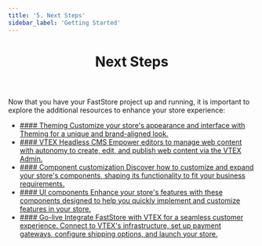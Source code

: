 ```yaml
---
title: '5. Next Steps'
sidebar_label: 'Getting Started'
---
```



<header>

# Next Steps

</header>


Now that you have your FastStore project up and running, it is important to explore the additional resources to enhance your store experience:


<ul class="nx-card-list">
  <li class="nx-card">
    <a href="/docs/brandless">
      #### Theming
      Customize your store's appearance and interface with Theming for a unique and brand-aligned look.
    </a>
  </li>
  <li class="nx-card">
    <a href="/docs/headless-cms-overview/overview-headless-cms">
      #### VTEX Headless CMS 
      Empower editors to manage web content with autonomy to create, edit, and publish web content via the VTEX Admin.
    </a>
  </li>

  <li class="nx-card">
    <a href="/docs/component-customization/component-customization-overview">
      #### Component customization
      Discover how to customize and expand your store's components, shaping its functionality to fit your business requirements.
    </a>
  </li>

  <li class="nx-card">
    <a href="/components">
      #### UI components
      Enhance your store's features with these components designed to help you quickly implement and customize features in your store.
    </a>
  </li>

  <li class="nx-card">
    <a href="/docs/go-live/overview">
      #### Go-live
      Integrate FastStore with VTEX for a seamless customer experience. Connect to VTEX's infrastructure, set up payment gateways, configure shipping options, and launch your store.
    </a>
  </li>
</ul>




